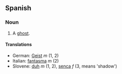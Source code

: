 ==Spanish==
===Noun===

# A [[ghost]].

====Translations====
*German: [[Geist]] ''m'' (1, 2)
*Italian: [[fantasma]] ''m'' (2)
*Slovene: [[duh]] ''m'' (1, 2), [[senca]] ''f'' (3, means 'shadow')